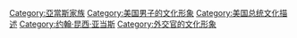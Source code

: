 [[Category:亞當斯家族|Category:亞當斯家族]]
[[Category:美国男子的文化形象|Category:美国男子的文化形象]]
[[Category:美国总统文化描述|Category:美国总统文化描述]]
[[Category:约翰·昆西·亚当斯|Category:约翰·昆西·亚当斯]]
[[Category:外交官的文化形象|Category:外交官的文化形象]]